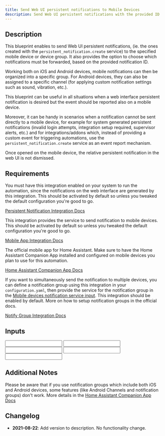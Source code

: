 ```yaml
---
title: Send Web UI persistent notifications to Mobile Devices
description: Send Web UI persistent notifications with the provided ID to the specified Mobile Devices.
---
```



<ImportCard id='persistent_notification_to_mobile' category='automation' />

## Description

This blueprint enables to send Web UI persistent notifications, (ie. the ones created with the `persistent_notification.create` service) to the specified mobile device or device group. It also provides the option to choose which notifications must be forwarded, based on the provided notification ID.

Working both on iOS and Android devices, mobile notifications can then be organized into a specific group. For Android devices, they can also be assigned to a specific channel (for applying custom notification settings such as sound, vibration, etc.).

This blueprint can be useful in all situations when a web interface persistent notification is desired but the event should be reported also on a mobile device.

Moreover, it can be handy in scenarios when a notification cannot be sent directly to a mobile device, for example for system generated persistent notifications (invalid login attempts, integration setup required, supervisor alerts, etc.) and for integrations/addons which, instead of providing a custom event for triggering automations, use the `persistent_notification.create` service as an event report mechanism.

Once opened on the mobile device, the relative persistent notification in the web UI is not dismissed.

## Requirements

<Requirement
 name='Persistent Notification Integration'
 required>
You must have this integration enabled on your system to run the automation, since the notifications on the web interface are generated by this integration. This should be activated by default so unless you tweaked the default configuration you're good to go.

[Persistent Notification Integration Docs](https://www.home-assistant.io/integrations/persistent_notification/)

</Requirement>

<Requirement
 name='Mobile App Integration'
 required>

This integration provides the service to send notification to mobile devices. This should be activated by default so unless you tweaked the default configuration you're good to go.

[Mobile App Integration Docs](https://www.home-assistant.io/integrations/mobile_app/)

</Requirement>

<Requirement
 name='Home Assistant Companion App'
 required>
The official mobile app for Home Assistant. Make sure to have the Home Assistant Companion App installed and configured on mobile devices you plan to use for this automation.

[Home Assistant Companion App Docs](https://companion.home-assistant.io/docs/notifications/notifications-basic#sending-notifications-to-multiple-devices)

</Requirement>

<Requirement
 name='Notify Group Integration'>
If you want to simultaneously send the notification to multiple devices, you can define a notification group using this integration in your `configuration.yaml`, then provide the service for the notification group in the [Mobile devices notification service input](#mobile-devices-notification-service). This integration should be enabled by default. More on how to setup notification groups in the official docs.

[Notify Group Integration Docs](https://www.home-assistant.io/integrations/notify.group/)

</Requirement>

## Inputs

<Input
  name='Notification ID'
  description='The notification ID of persistent notifications which must be sent to mobile devices. Empty for forwarding all web UI persistent notifications.
This allows to filter notifications based on their ID before it gets created on the mobile device. For example, if you want to receive notifications on your mobile device for all invalid login attempts, you could set this input to `http-login`, the ID of such persistent notifications.'
/>
<Input
  name='Mobile devices notification service'
  description='The notification service for mobile devices (eg. `service.mobile_app_<your_device_id_here>`). You can provide both a notify group or a single notify device here.'
  required
/>
<Input
  name='Replace notifications with same ID'
  description='Choose whether to replace existing notifications with the same notification ID.'
  selector='boolean'
/>
<Input
  name='Android notification channel'
  description='Android notification channel. Allows to group notifications to then apply custom settings for sound, vibration, etc. Leave blank if you do not want to use this feature.'
/>
<Input
  name='Notification group'
  description='Notification group for the notifications sent with this automation. Use this to group notifications in the notification tray. Leave blank if you do not want to use this feature.'
/>

## Additional Notes

Please be aware that if you use notification groups which include both iOS and Android devices, some features (like Android Channels and notification groups) don't work. More details in the [Home Assistant Companion App Docs](https://companion.home-assistant.io/docs/notifications/notifications-basic#sending-notifications-to-multiple-devices)

## Changelog

- **2021-08-22**: Add version to description. No functionality change.
